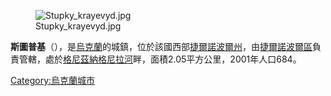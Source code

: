 [[Image:Stupky_krayevyd.jpg|right]]

{{coord|49|32|17|N|25|45|10|E|scale:30000|display=title}}

'''斯圖普基'''（{{lang-uk|Ступки}}），是[[烏克蘭|烏克蘭]]的城鎮，位於該國西部[[捷爾諾波爾州|捷爾諾波爾州]]，由[[捷爾諾波爾區|捷爾諾波爾區]]負責管轄，處於[[格尼茲納格尼拉河|格尼茲納格尼拉河]]畔，面積2.05平方公里，2001年人口684。

{{Ukraine-geo-stub}}
[[Category:烏克蘭城市|Category:烏克蘭城市]]